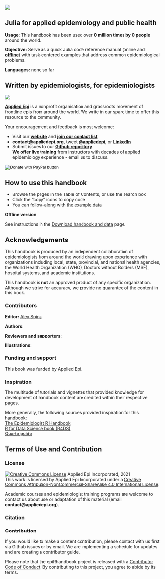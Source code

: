 ![](images/Epi_R_Handbook_Banner_Beige_1500x500.png)

## Julia for applied epidemiology and public health {.unnumbered} 

**Usage**: This handbook has been used over **0 million times by 0 people** around the world.

**Objective:** Serve as a quick Julia code reference manual (online and **[offline](pages/data_used.qmd)**) with task-centered examples that address common epidemiological problems.  


**Languages:** none so far 

## Written by epidemiologists, for epidemiologists {.unnumbered} 

::: {layout-ncol=2}

![](images/Applied_Epi_Logo.png){fig-alt="Logo for the non profit Applied Epi"}

**[Applied Epi](http://www.appliedepi.org)** is a nonprofit organisation and grassroots movement of frontline epis from around the world. We write in our spare time to offer this resource to the community. 
:::

Your encouragement and feedback is most welcome:  

* Visit our **[website](http://www.appliedepi.org)** and **[join our contact list](https://forms.gle/9awNd8syypTSYUsn7)**  
* **contact@appliedepi.org**, tweet **[\@appliedepi](https://twitter.com/appliedepi)**, or **[LinkedIn](www.linkedin.com/company/appliedepi)**  
* Submit issues to our **[Github repository](https://github.com/appliedepi/epiRhandbook_eng)**  
**We offer live training** from instructors with decades of applied epidemiology experience - email us to discuss.

<form target="_blank" action="https://www.paypal.com/donate" method="post" target="_top">
<input type="hidden" name="hosted_button_id" value="YTEZELC8VBXV6" />
<input type="image" src="https://github.com/appliedepi/epiRhandbook_eng/raw/master/images/donate_button_long.png" border="0" name="submit" title="PayPal - The safer, easier way to pay online!" alt="Donate with PayPal button" />
<img alt="" border="0" src="https://www.paypal.com/en_US/i/scr/pixel.gif" />
</form>

## How to use this handbook {.unnumbered} 

* Browse the pages in the Table of Contents, or use the search box
* Click the "copy" icons to copy code  
* You can follow-along with [the example data](pages/data_used.qmd)

**Offline version**  

See instructions in the [Download handbook and data](pages/data_used.qmd) page.

## Acknowledgements {.unnumbered} 

This handbook is produced by an independent collaboration of epidemiologists from around the world drawing upon experience with organizations including local, state, provincial, and national health agencies, the World Health Organization (WHO), Doctors without Borders (MSF), hospital systems, and academic institutions.

This handbook is **not** an approved product of any specific organization. Although we strive for accuracy, we provide no guarantee of the content in this book.  


### Contributors {.unnumbered}  

**Editor:** [Alex Spina](https://github.com/aspina7)

**Authors**: 

**Reviewers and supporters**: 

**Illustrations**: 


### Funding and support {.unnumbered} 

This book was funded by Applied Epi. 

### Inspiration {.unnumbered} 

The multitude of tutorials and vignettes that provided knowledge for development of handbook content are credited within their respective pages.  

More generally, the following sources provided inspiration for this handbook:  
[The Epidemiologist R Handbook](https://epirhandbook.com/en/)  
[R for Data Science book (R4DS)](https://r4ds.had.co.nz/)  
[Quarto guide](https://quarto.org/docs/guide/)

## Terms of Use and Contribution {.unnumbered}   

### License {.unnumbered} 

<a rel="license" href="http://creativecommons.org/licenses/by-nc-sa/4.0/"><img alt="Creative Commons License" style="border-width:0" src="https://i.creativecommons.org/l/by-nc-sa/4.0/88x31.png" /></a> Applied Epi Incorporated, 2021 <br />This work is licensed by Applied Epi Incorporated under a <a rel="license" href="http://creativecommons.org/licenses/by-nc-sa/4.0/">Creative Commons Attribution-NonCommercial-ShareAlike 4.0 International License</a>.


Academic courses and epidemiologist training programs are welcome to contact us about use or adaptation of this material (email **contact@appliedepi.org**).  


### Citation {.unnumbered}



### Contribution {.unnumbered}  

If you would like to make a content contribution, please contact with us first via Github issues or by email. We are implementing a schedule for updates and are creating a contributor guide.  

Please note that the epiRhandbook project is released with a [Contributor Code of Conduct](https://contributor-covenant.org/version/2/0/CODE_OF_CONDUCT.html). By contributing to this project, you agree to abide by its terms.
